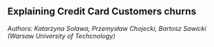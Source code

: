 
## Explaining Credit Card Customers churns{#xai1-explainable-cards}

*Authors: Katarzyna Solawa, Przemysław Chojecki, Bartosz Sawicki (Warsaw University of Techcnology)*